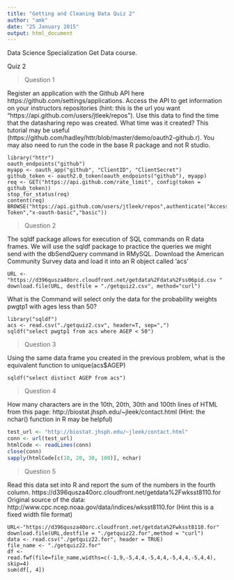 ```yaml
---
title: "Getting and Cleaning Data Quiz 2"
author: "amk"
date: "25 January 2015"
output: html_document
---
```


Data Science Specialization Get Data course.

Quiz 2 

> Question 1

Register an application with the Github API here https://github.com/settings/applications. Access the API to get information on your instructors repositories (hint: this is the url you want "https://api.github.com/users/jtleek/repos"). Use this data to find the time that the datasharing repo was created. What time was it created? This tutorial may be useful (https://github.com/hadley/httr/blob/master/demo/oauth2-github.r). You may also need to run the code in the base R package and not R studio.

```
library("httr")
oauth_endpoints("github")
myapp <- oauth_app("github", "ClientID", "ClientSecret")
github_token <- oauth2.0_token(oauth_endpoints("github"), myapp)
req <- GET("https://api.github.com/rate_limit", config(token = github_token))
stop_for_status(req)
content(req)
BROWSE("https://api.github.com/users/jtleek/repos",authenticate("Access Token","x-oauth-basic","basic"))
```

> Question 2

The sqldf package allows for execution of SQL commands on R data frames. We will use the sqldf package to practice the queries we might send with the dbSendQuery command in RMySQL. Download the American Community Survey data and load it into an R object called 'acs'

```
URL <- "https://d396qusza40orc.cloudfront.net/getdata%2Fdata%2Fss06pid.csv "
download.file(URL, destfile = "./getquiz2.csv", method="curl")
```
What is the Command will select only the data for the probability weights pwgtp1 with ages less than 50?

```
library("sqldf")
acs <- read.csv("./getquiz2.csv", header=T, sep=",")
sqldf("select pwgtp1 from acs where AGEP < 50")
```
> Question 3

Using the same data frame you created in the previous problem, what is the equivalent function to unique(acs$AGEP)

```
sqldf("select distinct AGEP from acs")
```
> Question 4

How many characters are in the 10th, 20th, 30th and 100th lines of HTML from this page:
http://biostat.jhsph.edu/~jleek/contact.html
(Hint: the nchar() function in R may be helpful)
```r
test_url <- "http://biostat.jhsph.edu/~jleek/contact.html" 
conn <- url(test_url)
htmlCode <- readLines(conn)
close(conn)
sapply(htmlCode[c(10, 20, 30, 100)], nchar)
```
> Question 5

Read this data set into R and report the sum of the numbers in the fourth column.
https://d396qusza40orc.cloudfront.net/getdata%2Fwksst8110.for
Original source of the data: http://www.cpc.ncep.noaa.gov/data/indices/wksst8110.for
(Hint this is a fixed width file format)

```
URL<-"https://d396qusza40orc.cloudfront.net/getdata%2Fwksst8110.for"
download.file(URL,destfile = "./getquiz22.for",method = "curl")
data <- read.csv("./getquiz22.for", header = TRUE)
file_name <- "./getquiz22.for"
df <- read.fwf(file=file_name,widths=c(-1,9,-5,4,4,-5,4,4,-5,4,4,-5,4,4), skip=4)
sum(df[, 4])
```